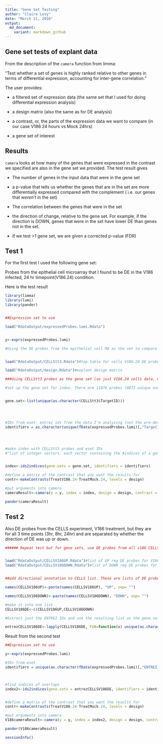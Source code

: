 ```yaml
---
title: "Gene Set Testing"
author: "Claire Levy"
date: "March 11, 2016"
output:
  md_document:
    variant: markdown_github
---
```



## Gene set tests of explant data

From the description of the `camera` function from limma:

"Test whether a set of genes is highly ranked relative to other genes in terms of differential expression, accounting for inter-gene correlation."

The user provides:

* a filtered set of expression data (the same set that I used for doing differential expression analysis)

* a design matrix (also the same as for DE analysis)

* a contrast, or, the parts of the expression data we want to compare (in our case V186 24 hours vs Mock 24hrs)

* a gene set of interest

## Results

`camera` looks at how many of the genes that were expressed in the contrast we specified are also in the gene set we provided. The test result gives 

* The number of genes in the input data that were in the gene set

* a p-value that tells us whether the genes that are in the set are more differentially expressed compared with the complement ( i.e. our genes that _weren't_ in the set)

* The correlation between the genes that were in the set

* the direction of change, relative to the gene set. For example, if the direction is DOWN, genes that were in the set have lower DE than genes not in the set.

* if we test >1 gene set, we are given a corrected p-value (FDR)

## Test 1

For the first test I used the following gene set:

Probes from the epithelial cell microarray that I found to be DE in the V186 infected, 24 hr timepoint(V186.24) condition.

Here is the test result

```r

library(limma)
library(lumi)
library(pander)


##Expression set to use

load("RdataOutput/expressedProbes.lumi.Rdata")


y<-exprs(expressedProbes.lumi)

#Using the DE probes from the epithelial cell MA as the set to compare against.


load("RdataOutput/CELLStt3.Rdata")#top table for cells V186.24 DE probes

load("RdataOutput/design.Rdata")#explant design matrix

###Using CELLStt3 probes as the gene set (so just V186.24 cells data, no other time points and not split into up and down)

#set up the gene set for index. There are 11076 probes (8873 unique ones) BUT all of the PROBE_ID's (ILMN_xxx) are unique. This means that there are multiple PROBE_ID's per ENTREZ.


gene.set<-list(unique(as.character(CELLStt3$TargetID)))




#IDs from eset: entrez ids from the data I'm analyzing (not the pre-determined gene set)
identifiers = as.character(unique(fData(expressedProbes.lumi)[,"TargetID"]))




#make index with CELLStt3 probes and eset IDs
#"list of integer vectors, each vector containing the #indices of a gene set in the vector identifiers."


index<-ids2indices(gene.sets = gene.set, identifiers = identifiers)

#define a matrix of the contrast that you want the results for
contr<-makeContrasts(TreatV186.24-TreatMock.24, levels = design)

#put arguments into camera
cameraResult<-camera(y = y, index = index, design = design, contrast = contr )

pander(cameraResult)
```

## Test 2

Also DE probes from the CELLS experiment, V186 treatment, but they are for all 3 time points (3hr, 8hr, 24hr) and are separated by whether the direction of DE was up or down.


```r

###### Repeat test but for gene sets, use DE probes from all v186 CELLS data, separated by direction of change and time point.


load("RdataOutput/CELLSV186UP.Rdata")#list of UP reg DE probes for V186 3hr 8 hr 24hr
load("RdataOutput/CELLSV186DOWN.Rdata")#list of DOWN reg DE probes for V186 3hr 8 hr 24hr


##add directional annotation to CELLS list. These are lists of DE probes for the 3 time points, V186 only.

names(CELLSV186UP)<-paste(names(CELLSV186UP), "UP", sep= "")

names(CELLSV186DOWN)<-paste(names(CELLSV186DOWN), "DOWN", sep= "")

#make it into one list
CELLSV186DE<-c(CELLSV186UP,CELLSV186DOWN)

#Extract just the ENTREZ IDs and use the resulting list as the gene.sets

entrezCELLSV186DE<-lapply(CELLSV186DE, FUN=function(x) unique(as.character(x$ENTREZ_GENE_ID)))


```

Result from the second test

```r

##Expression set to use

y<-exprs(expressedProbes.lumi)

#IDs from eset
identifiers = unique(as.character(fData(expressedProbes.lumi)[,"ENTREZ_GENE_ID"]))



#find indices of overlaps
index2<-ids2indices(gene.sets = entrezCELLSV186DE, identifiers = identifiers)


#define a matrix of the contrast that you want the results for
contr<-makeContrasts(TreatV186.24-TreatMock.24, levels = design)

#put arguments into camera
V186cameraResult<-camera(y = y, index = index2, design = design, contrast = contr )

pander(V186cameraResult)

sessionInfo()

```